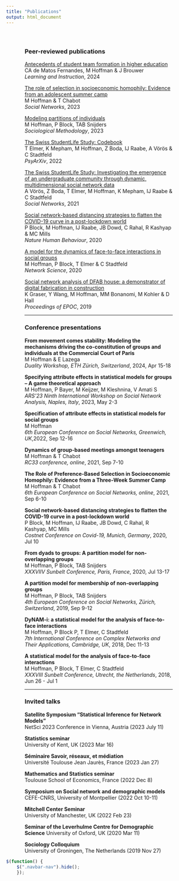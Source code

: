 ---
title: "Publications"
output: html_document
---

<div style="width:80%;margin: auto;">

<br>

##  {.tabset}

### Peer-reviewed publications

[Antecedents of student team formation in higher education](https://www.sciencedirect.com/science/article/pii/S0959475224000586)<br>CA de Matos Fernandes, M Hoffman & J Brouwer<br>*Learning and Instruction*, 2024

[The role of selection in socioeconomic homophily: Evidence from an adolescent summer camp](https://www.sciencedirect.com/science/article/pii/S0378873323000291)<br>M Hoffman & T Chabot<br>*Social Networks*, 2023

[Modeling partitions of individuals](https://journals.sagepub.com/doi/abs/10.1177/00811750221145166)<br>
M Hoffman, P Block, TAB Snijders<br>
*Sociological Methodology*, 2023

[The Swiss StudentLife Study: Codebook](https://www.sciencedirect.com/science/article/pii/S037887332030099X)<br>
T Elmer, K Mepham, M Hoffman, Z Boda, IJ Raabe, A Vörös & C Stadtfeld<br>
*PsyArXiv*, 2022

[The Swiss StudentLife Study: Investigating the emergence of an undergraduate community through dynamic, multidimensional social network data](https://www.sciencedirect.com/science/article/pii/S037887332030099X)<br>
A Vörös, Z Boda, T Elmer, M Hoffman, K Mepham, IJ Raabe & C Stadtfeld<br>
*Social Networks*, 2021

[Social network-based distancing strategies to flatten the COVID-19 curve in a post-lockdown world](https://www.nature.com/articles/s41562-020-0898-6)<br>
P Block, M Hoffman, IJ Raabe, JB Dowd, C Rahal, R Kashyap & MC Mills<br>
*Nature Human Behaviour*, 2020

[A model for the dynamics of face-to-face interactions in social groups](https://www.cambridge.org/core/journals/network-science/article/model-for-the-dynamics-of-facetoface-interactions-in-social-groups/5EE32074370B3C443EE9AA2519602338)<br>
M Hoffman, P Block, T Elmer & C Stadtfeld<br>
*Network Science*, 2020

[Social network analysis of DFAB house: a demonstrator of digital fabrication in construction](https://www.research-collection.ethz.ch/handle/20.500.11850/388870)<br>
K Graser, Y Wang, M Hoffman, MM Bonanomi, M Kohler & D Hall<br>
*Proceedings of EPOC*, 2019

---

### Conference presentations

**From movement comes stability: Modeling the mechanisms driving the co-constitution of groups and individuals at the Commercial Court of Paris**<br>
M Hoffman & E Lazega<br>
*Duality Workshop, ETH Zürich, Switzerland*, 2024, Apr 15-18

**Specifying attribute effects in statistical models for groups – A game theoretical approach**<br>
M Hoffman, P Bayer, M Keijzer, M Kleshnina, V Amati S<br>
*ARS'23 Ninth International Workshop on Social Network Analysis, Naples, Italy*, 2023, May 2-3

**Specification of attribute effects in statistical models for social groups**<br>
M Hoffman<br>
*6th European Conference on Social Networks, Greenwich, UK*,2022, Sep 12-16

**Dynamics of group-based meetings amongst teenagers**<br>
M Hoffman & T Chabot<br>
*RC33 conference, online*, 2021, Sep 7-10

**The Role of Preference-Based Selection in Socioeconomic Homophily: Evidence from a Three-Week Summer Camp**<br>
M Hoffman & T Chabot<br>
*6th European Conference on Social Networks, online*, 2021, Sep 6-10

**Social network-based distancing strategies to flatten the COVID-19 curve in a post-lockdown world**<br>
P Block, M Hoffman, IJ Raabe, JB Dowd, C Rahal, R Kashyap, MC Mills<br>
*Costnet Conference on Covid-19, Munich, Germany*, 2020, Jul 10

**From dyads to groups: A partition model for non-overlapping groups**<br>
M Hoffman, P Block, TAB Snijders<br> 
*XXXVIIV Sunbelt Conference, Paris, France*, 2020, Jul 13-17 

**A partition model for membership of non-overlapping groups**<br>
M Hoffman, P Block, TAB Snijders<br>
*4th European Conference on Social Networks, Zürich, Switzerland*, 2019, Sep 9-12

**DyNAM-i: a statistical model for the analysis of face-to-face interactions**<br>
M Hoffman, P Block P, T Elmer, C Stadtfeld<br>
*7th International Conference on Complex Networks and Their Applications, Cambridge, UK*, 2018, Dec 11-13

**A statistical model for the analysis of face-to-face interactions**<br>
M Hoffman, P Block, T Elmer, C Stadtfeld<br> 
*XXXVIII Sunbelt Conference, Utrecht, the Netherlands*, 2018, Jun 26 - Jul 1


---

### Invited talks

**Satellite Symposium “Statistical Inference for Network Models”**<br>
NetSci 2023 Conference in Vienna, Austria (2023 July 11)

**Statistics seminar**<br>
University of Kent, UK (2023 Mar 16)

**Séminaire Savoir, réseaux, et médiation**<br>
Université Toulouse Jean Jaurès, France (2023 Jan 27)

**Mathematics and Statistics seminar**<br>
Toulouse School of Economics, France (2022 Dec 8)

**Symposium on Social network and demographic models**<br>
CEFE-CNRS, University of Montpellier (2022 Oct 10-11)

**Mitchell Center Seminar**<br>
University of Manchester, UK (2022 Feb 23)

**Seminar of the Leverhulme Centre for Demographic Science**
University of Oxford, UK (2020 Mar 11)

**Sociology Colloquium**<br>
University of Groningen, The Netherlands (2019 Nov 27)


</div>



<!--

## Some tabs {.tabset}

### Tab 1

Content

---

### Tab 2

Content

---

## {.unlisted}

### Yes?

</div>

-->

```{js,echo=F}
$(function() {
	$(".navbar-nav").hide();
	});
```
